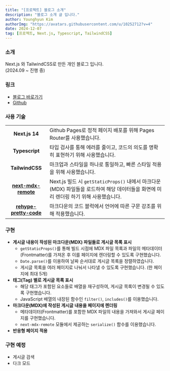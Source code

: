 ```yaml
---
title: "[프로젝트] 블로그 소개"
description: "블로그 소개 글 입니다."
author: Younghyun Kim
authorImg: "https://avatars.githubusercontent.com/u/10252712?v=4"
date: 2024-12-07
tag: [프로젝트, Next.js, Typescript, TailwindCSS]
---
```

### 소개
Next.js 와 TailwindCSS로 만든 개인 블로그 입니다.   
(2024.09 ~ 진행 중)
### 링크
- [블로그 바로가기](https://rdg1029.github.io/)
- [Github](https://github.com/rdg1029/rdg1029.github.io/)
### 사용 기술
|  |  |
|:---:|:---|
| **Next.js 14** | Github Pages로 정적 페이지 배포를 위해 Pages Router를 사용했습니다.
| **Typescript** | 타입 검사를 통해 에러를 줄이고, 코드의 의도를 명확히 표현하기 위해 사용했습니다.
| **TailwindCSS** | 마크업과 스타일을 하나로 통일하고, 빠른 스타일 적용을 위해 사용했습니다.
| [**next-mdx-remote**](https://github.com/hashicorp/next-mdx-remote) | Next.js 빌드 시 `getStaticProps()` 내에서 마크다운(MDX) 파일들을 로드하여 해당 데이터들을 화면에 미리 렌더링 하기 위해 사용했습니다.
| [**rehype-pretty-code**](https://github.com/rehype-pretty/rehype-pretty-code) | 마크다운의 코드 블럭에서 언어에 따른 구문 강조를 위해 적용했습니다.
### 구현
- **게시글 내용이 작성된 마크다운(MDX) 파일들로 게시글 목록 표시**
    + `getStaticProps()`를 통해 빌드 시점에 MDX 파일 목록과 파일의 메타데이터(Frontmatter)를 가져온 후 이를 페이지에 렌더링할 수 있도록 구현했습니다.
    + `Date.parse()`를 이용하여 날짜 순서대로 게시글 목록을 정렬하였습니다.
    + 게시글 목록을 여러 페이지로 나눠서 나타낼 수 있도록 구현했습니다. (한 페이지에 최대 5개)
- **태그(Tag) 별로 게시글 목록 표시**
    + 해당 태그가 포함된 요소들로 배열을 재구성하여, 게시글 목록이 변경될 수 있도록 구현했습니다.
    + JavaScript 배열의 내장된 함수인 `filter()`, `includes()`를 이용했습니다.
- **마크다운(MDX)에 작성된 게시글 내용을 페이지에 렌더링**
    + 메타데이터(Frontmatter)를 포함한 MDX 파일의 내용을 가져와서 게시글 페이지를 구현했습니다.
    + `next-mdx-remote` 모듈에서 제공하는 `serialize()` 함수를 이용했습니다.
- **반응형 페이지 적용**
### 구현 예정
- 게시글 검색
- 다크 모드